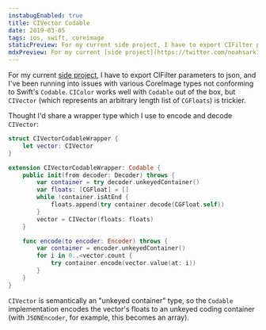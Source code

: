 ```yaml
---
instabugEnabled: true
title: CIVector Codable
date: 2019-03-05
tags: ios, swift, coreimage
staticPreview: For my current side project, I have to export CIFilter parameters to json, and I've been running into issues with various CoreImage types not conforming to Swift's Codable...
mdxPreview: For my current [side project](https://twitter.com/noahsark769/status/1102318232025718785), I have to export CIFilter parameters to json, and I've been running into issues with various CoreImage types not conforming to Swift's `Codable`...
---
```

For my current [side project](https://twitter.com/noahsark769/status/1102318232025718785), I have to export CIFilter parameters to json, and I've been running into issues with various CoreImage types not conforming to Swift's `Codable`. `CIColor` works well with `Codable` out of the box, but `CIVector` (which represents an arbitrary length list of `CGFloats`) is trickier.

Thought I'd share a wrapper type which I use to encode and decode `CIVector`:

```swift
struct CIVectorCodableWrapper {
    let vector: CIVector
}

extension CIVectorCodableWrapper: Codable {
    public init(from decoder: Decoder) throws {
        var container = try decoder.unkeyedContainer()
        var floats: [CGFloat] = []
        while !container.isAtEnd {
            floats.append(try container.decode(CGFloat.self))
        }
        vector = CIVector(floats: floats)
    }

    func encode(to encoder: Encoder) throws {
        var container = encoder.unkeyedContainer()
        for i in 0..<vector.count {
            try container.encode(vector.value(at: i))
        }
    }
}
```

`CIVector` is semantically an "unkeyed container" type, so the `Codable` implementation encodes the vector's floats to an unkeyed coding container (with `JSONEncoder`, for example, this becomes an array).